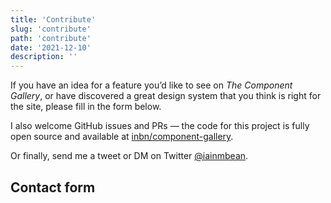 ```yaml
---
title: 'Contribute'
slug: 'contribute'
path: 'contribute'
date: '2021-12-10'
description: ''
---
```


If you have an idea for a feature you’d like to see on _The Component Gallery_, or have discovered a great design system that you think is right for the site, please fill in the form below. 

I also welcome GitHub issues and PRs — the code for this project is fully open source and available at [inbn/component-gallery](https://github.com/inbn/component-gallery). 

Or finally, send me a tweet or DM on Twitter [@iainmbean](https://twitter.com/iainmbean).

## Contact form

